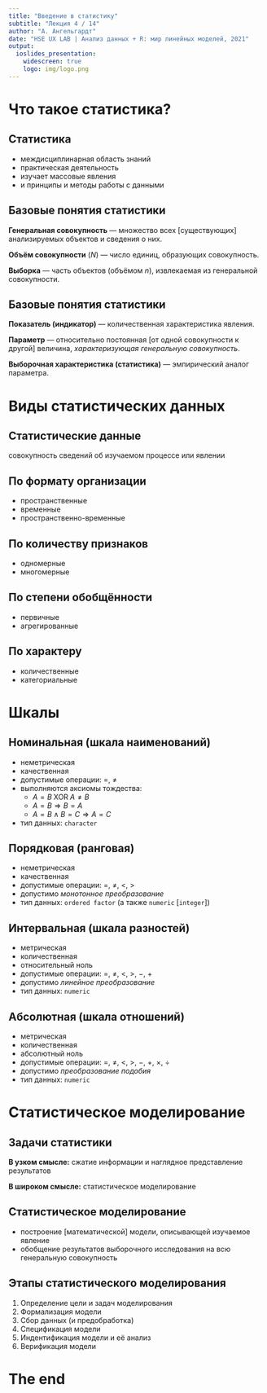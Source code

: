 ```yaml
---
title: "Введение в статистику"
subtitle: "Лекция 4 / 14"
author: "А. Ангельгардт"
date: "HSE UX LAB | Анализ данных + R: мир линейных моделей, 2021"
output: 
  ioslides_presentation:
    widescreen: true
    logo: img/logo.png
---
```


# Что такое статистика?

## Статистика

- междисциплинарная область знаний
- практическая деятельность
- изучает массовые явления
- и принципы и методы работы с данными


## Базовые понятия статистики

**Генеральная совокупность** --- множество всех [существующих] анализируемых объектов и сведения о них.

**Объём совокупности** ($N$) --- число единиц, образующих совокупность.

**Выборка** --- часть объектов (объёмом $n$), извлекаемая из генеральной совокупности.


## Базовые понятия статистики

**Показатель (индикатор)** --- количественная характеристика явления.

**Параметр** --- относительно постоянная [от одной совокупности к другой] величина, *характеризующая генеральную совокупность*.

**Выборочная характеристика (статистика)** --- эмпирический аналог параметра.


# Виды статистических данных

## Статистические данные

совокупность сведений об изучаемом процессе или явлении


## По формату организации

- пространственные
- временные
- пространственно-временные


## По количеству признаков

- одномерные
- многомерные


## По степени обобщённости

- первичные
- агрегированные


## По характеру

- количественные
- категориальные


# Шкалы

## Номинальная (шкала наименований)

- неметрическая
- качественная
- допустимые операции: $=$, $\neq$
- выполняются аксиомы тождества:
  - $A = B \; \mathrm{XOR} \; A \neq B$
  - $A = B \Rightarrow B = A$
  - $A = B \wedge B = C \Rightarrow A = C$
- тип данных: `character`


## Порядковая (ранговая)

- неметрическая
- качественная
- допустимые операции: $=$, $\neq$, $<$, $>$
- допустимо *монотонное преобразование*
- тип данных: `ordered factor` (а также `numeric` [`integer`])


## Интервальная (шкала разностей)

- метрическая
- количественная
- относительный ноль
- допустимые операции: $=$, $\neq$, $<$, $>$, $-$, $+$
- допустимо *линейное преобразование*
- тип данных: `numeric`


## Абсолютная (шкала отношений)

- метрическая
- количественная
- абсолютный ноль
- допустимые операции: $=$, $\neq$, $<$, $>$, $-$, $+$, $\times$, $\div$ 
- допустимо *преобразование подобия*
- тип данных: `numeric`


# Статистическое моделирование

## Задачи статистики

**В узком смысле:** сжатие информации и наглядное представление результатов

**В широком смысле:** статистическое моделирование


## Статистическое моделирование

- построение [математической] модели, описывающей изучаемое явление
- обобщение результатов выборочного исследования на всю генеральную совокупность


## Этапы статистического моделирования

1) Определение цели и задач моделирования
2) Формализация модели
3) Сбор данных (и предобработка)
4) Спецификация модели
5) Индентификация модели и её анализ
6) Верификация модели


# The end
